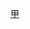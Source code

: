 {{Navbox
|bodyclass=hlist

|name = 2008/09年英甲PFA年度最佳陣容
|title = [[2008年至2009年英格蘭足球甲級聯賽|2008/09年度英甲]][[PFA年度最佳陣容]]
|titlestyle = background: gold;
|list1 = 
*門將：[[喬·墨菲|-{zh-hans:墨菲;zh-hk:梅菲;zh-tw:墨菲;}-]] 
* 後衛：[[尼尔·埃德利|-{zh-hans:埃德利; zh-hk:伊特利;}-]] 
* 後衛：[[傑克·霍布斯|-{zh-hans:霍布斯; zh-hk:賀比斯;}-]] 
* 後衛：[[西恩·奥汉隆|奥汉隆]] 
* 後衛：[[迪恩·利文顿|利文顿]] 
* 中場： [[法比安·德爾夫|-{zh-hans:德尔菲;zh-hk:戴夫;zh-tw:德爾夫;}-]] 
* 中場：[[马修·奥克利|-{zh-hans:奥克利; zh-hk:奧克利;}-]] 
* 中場：{{le|基斯·泰萊|Chris Taylor (footballer, born 1986)|-{zh-hans:泰勒; zh-hk:泰萊;}-}}
* 中場：[[乔治·博伊德|-{zh-hans:博伊德; zh-hk:保特;}-]] 
* 前鋒：[[瑞奇·兰伯特|-{zh-hans:兰伯特; zh-hk:林拔; zh-tw:蘭伯特;}-]] 
* 前鋒：[[马特·费耶特|-{zh-hans:费耶特; zh-hk:法耶特;}-]]}}<noinclude>
[[Category:英格蘭足球聯賽模板|甲]]
</noinclude>
